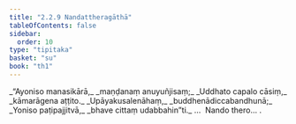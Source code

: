 ```yaml
---
title: "2.2.9 Nandattheragāthā"
tableOfContents: false
sidebar:
  order: 10
type: "tipitaka"
basket: "su"
book: "th1"
---
```



<DynamicBreadcrumb />

<Division number="157" book="th1">

<Paragraph number="330" type="verses" book="th1">
_“Ayoniso manasikārā,_  
_maṇḍanaṃ anuyuñjisaṃ;_  
_Uddhato capalo cāsiṃ,_  
_kāmarāgena aṭṭito._  

</Paragraph>

</Division>
<Division number="158" book="th1">

<Paragraph number="331" type="verses" book="th1">
_Upāyakusalenāhaṃ,_  
_buddhenādiccabandhunā;_  
_Yoniso paṭipajjitvā,_  
_bhave cittaṃ udabbahin”ti._  


</Paragraph>
</Division>

<Paragraph number="332" type="center" book="th1">
…  Nando thero… .
</Paragraph>